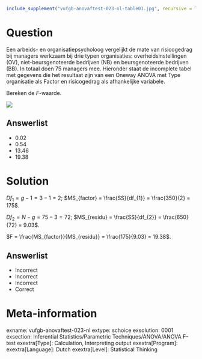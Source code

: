 ```r
include_supplement("vufgb-anovaftest-023-nl-table01.jpg", recursive = TRUE)
```

Question
========

Een arbeids- en organisatiepsycholoog vergelijkt de mate van risicogedrag bij managers werkzaam bij drie typen organisaties: overheidsinstellingen (OV), niet-beursgenoteerde bedrijven (NB) en beursgenoteerde bedrijven (BB). In totaal doen 75 managers mee. Hieronder staat de incomplete tabel met gegevens die het resultaat zijn van een Oneway ANOVA met Type organisatie als Factor en risicogedrag als afhankelijke variabele.

Bereken de *F*-waarde.

![](vufgb-anovaftest-023-nl-table01.jpg)
  
Answerlist
----------
* 0.02
* 0.54
* 13.46
* 19.38

Solution
========

$Df_{1} = g-1 = 3-1 = 2$; $MS_{factor} = \frac{SS}{df_{1}} = \frac{350}{2} = 175$.

$Df_{2} = N-g = 75-3 = 72$; $MS_{residu} = \frac{SS}{df_{2}} = \frac(650}{72} = 9.03$.

$F = \frac{MS_{factor}}{MS_{residu}} = \frac{175}{9.03} = 19.38$.

Answerlist
----------
* Incorrect
* Incorrect
* Incorrect
* Correct

Meta-information
================
exname: vufgb-anovaftest-023-nl
extype: schoice
exsolution: 0001
exsection: Inferential Statistics/Parametric Techniques/ANOVA/ANOVA F-test
exextra[Type]: Calculation, Interpreting output
exextra[Program]: 
exextra[Language]: Dutch
exextra[Level]: Statistical Thinking
